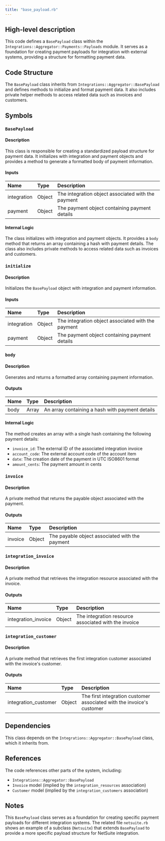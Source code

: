 ```yaml
---
title: "base_payload.rb"
---
```


## High-level description
This code defines a `BasePayload` class within the `Integrations::Aggregator::Payments::Payloads` module. It serves as a foundation for creating payment payloads for integration with external systems, providing a structure for formatting payment data.

## Code Structure
The `BasePayload` class inherits from `Integrations::Aggregator::BasePayload` and defines methods to initialize and format payment data. It also includes private helper methods to access related data such as invoices and customers.

## Symbols

### `BasePayload`
#### Description
This class is responsible for creating a standardized payload structure for payment data. It initializes with integration and payment objects and provides a method to generate a formatted body of payment information.

#### Inputs
| Name | Type | Description |
|:-----|:-----|:------------|
| integration | Object | The integration object associated with the payment |
| payment | Object | The payment object containing payment details |

#### Internal Logic
The class initializes with integration and payment objects. It provides a `body` method that returns an array containing a hash with payment details. The class also includes private methods to access related data such as invoices and customers.

### `initialize`
#### Description
Initializes the `BasePayload` object with integration and payment information.

#### Inputs
| Name | Type | Description |
|:-----|:-----|:------------|
| integration | Object | The integration object associated with the payment |
| payment | Object | The payment object containing payment details |

### `body`
#### Description
Generates and returns a formatted array containing payment information.

#### Outputs
| Name | Type | Description |
|:-----|:-----|:------------|
| body | Array | An array containing a hash with payment details |

#### Internal Logic
The method creates an array with a single hash containing the following payment details:
- `invoice_id`: The external ID of the associated integration invoice
- `account_code`: The external account code of the account item
- `date`: The creation date of the payment in UTC ISO8601 format
- `amount_cents`: The payment amount in cents

### `invoice`
#### Description
A private method that returns the payable object associated with the payment.

#### Outputs
| Name | Type | Description |
|:-----|:-----|:------------|
| invoice | Object | The payable object associated with the payment |

### `integration_invoice`
#### Description
A private method that retrieves the integration resource associated with the invoice.

#### Outputs
| Name | Type | Description |
|:-----|:-----|:------------|
| integration_invoice | Object | The integration resource associated with the invoice |

### `integration_customer`
#### Description
A private method that retrieves the first integration customer associated with the invoice's customer.

#### Outputs
| Name | Type | Description |
|:-----|:-----|:------------|
| integration_customer | Object | The first integration customer associated with the invoice's customer |

## Dependencies
This class depends on the `Integrations::Aggregator::BasePayload` class, which it inherits from.

## References
The code references other parts of the system, including:
- `Integrations::Aggregator::BasePayload`
- `Invoice` model (implied by the `integration_resources` association)
- `Customer` model (implied by the `integration_customers` association)

## Notes
This `BasePayload` class serves as a foundation for creating specific payment payloads for different integration systems. The related file `netsuite.rb` shows an example of a subclass (`Netsuite`) that extends `BasePayload` to provide a more specific payload structure for NetSuite integration.